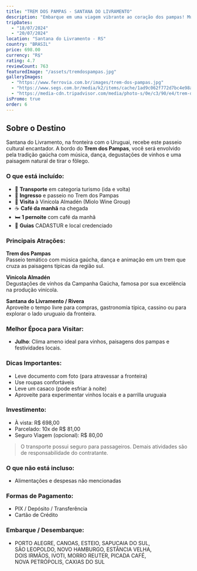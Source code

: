 ```yaml
---
title: "TREM DOS PAMPAS - SANTANA DO LIVRAMENTO"
description: "Embarque em uma viagem vibrante ao coração dos pampas! Música gaúcha, vinhos da Campanha, paisagens deslumbrantes e muito mais em uma experiência cultural única."
tripDates:
  - "18/07/2024"
  - "20/07/2024"
location: "Santana do Livramento - RS"
country: "BRASIL"
price: 698.00
currency: "R$"
rating: 4.7
reviewCount: 763
featuredImage: "/assets/tremdospampas.jpg"
galleryImages:
  - "https://www.ferrovia.com.br/images/trem-dos-pampas.jpg"
  - "https://www.segs.com.br/media/k2/items/cache/1ad9c062f772d7bc4e98a49cb32723f4_XL.jpg"
  - "https://media-cdn.tripadvisor.com/media/photo-s/0e/c3/90/e4/trem-dos-pampas.jpg"
isPromo: true
order: 6
---
```


## Sobre o Destino

Santana do Livramento, na fronteira com o Uruguai, recebe este passeio cultural encantador. A bordo do **Trem dos Pampas**, você será envolvido pela tradição gaúcha com música, dança, degustações de vinhos e uma paisagem natural de tirar o fôlego.

### O que está incluído:

- 🚌 **Transporte** em categoria turismo (ida e volta)
- 🚂 **Ingresso** e passeio no Trem dos Pampas
- 🍷 **Visita** à Vinícola Almadén (Miolo Wine Group)
- ☕ **Café da manhã** na chegada
- 🛏️ **1 pernoite** com café da manhã
- 👥 **Guias** CADASTUR e local credenciado

### Principais Atrações:

**Trem dos Pampas**  
Passeio temático com música gaúcha, dança e animação em um trem que cruza as paisagens típicas da região sul.

**Vinícola Almadén**  
Degustações de vinhos da Campanha Gaúcha, famosa por sua excelência na produção vinícola.

**Santana do Livramento / Rivera**  
Aproveite o tempo livre para compras, gastronomia típica, cassino ou para explorar o lado uruguaio da fronteira.

### Melhor Época para Visitar:

- **Julho**: Clima ameno ideal para vinhos, paisagens dos pampas e festividades locais.

### Dicas Importantes:

- Leve documento com foto (para atravessar a fronteira)
- Use roupas confortáveis
- Leve um casaco (pode esfriar à noite)
- Aproveite para experimentar vinhos locais e a parrilla uruguaia

### Investimento:

- À vista: R$ 698,00  
- Parcelado: 10x de R$ 81,00  
- Seguro Viagem (opcional): R$ 80,00

> O transporte possui seguro para passageiros. Demais atividades são de responsabilidade do contratante.

### O que não está incluso:

- Alimentações e despesas não mencionadas

### Formas de Pagamento:

- PIX / Depósito / Transferência  
- Cartão de Crédito  

### Embarque / Desembarque:

- PORTO ALEGRE, CANOAS, ESTEIO, SAPUCAIA DO SUL,  
  SÃO LEOPOLDO, NOVO HAMBURGO, ESTÂNCIA VELHA,  
  DOIS IRMÃOS, IVOTI, MORRO REUTER, PICADA CAFÉ,  
  NOVA PETRÓPOLIS, CAXIAS DO SUL

